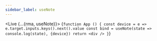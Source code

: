 ---
sidebar_label: useNote
---


<Live {...{rma, useNote}}>
{`function App () {
  const device = e => e.target.inputs.keys().next().value
  const bind = useNote(state => console.log(state), {device})
  return <div />
}`}
</Live>
